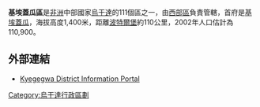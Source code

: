 {{Infobox settlement
|name= 基埃蓋瓜區
|settlement_type=
|native_name      =
|nickname           = 
|image_skyline      
|image_size          = 
|image_caption       =
|image_flag         = 
|image_seal         =
|image_map          = <!-- 檔案不存在 Kyegegwa District Uganda.png -->
|map_caption        = 
|coordinates_region   = UG
|subdivision_type1  = 國家
|subdivision_name1  = {{flag|Uganda}}
|subdivision_type2  = 地理區
|subdivision_name2  = [[西部區_(烏干達)|西部區]]
|subdivision_type3  = 首府
|subdivision_name3 = [[基埃蓋瓜|基埃蓋瓜]]
|subdivision_type4 = 
|subdivision_name4 = 
|leader_title        =
|leader_name         =
|established_title  =
|established_date   = 
|area_magnitude     = 
|area_total_km2         =  
|area_land_km2          = 
|area_water_km2         = 
|population_as_of   = 2002估計
|population_note    = 
|population_total   = 110900
|population_metro   = 
|population_density_km2 =
|timezone           =[[東非時間|東非時間]]
|utc_offset         = +3
|timezone_DST       = 
|utc_offset_DST     = 
|latd=00|latm=29|lats=|latNS=N
|longd=31|longm=03|longs=|longEW=E
|elevation_m          = 1400 
|blank_name             =
|blank_info             =
|website            = [https://web.archive.org/web/20130421181821/http://www.kyegegwa.go.ug/]
|footnotes          = 
}}

'''基埃蓋瓜區'''是[[非洲|非洲]]中部國家[[烏干達|烏干達]]的111個區之一，由[[西部區_(烏干達)|西部區]]負責管轄，首府是[[基埃蓋瓜|基埃蓋瓜]]，海拔高度1,400米，距離[[波特爾堡|波特爾堡]]約110公里，2002年人口估計為110,900。

==外部連結==
* [https://web.archive.org/web/20130421181821/http://www.kyegegwa.go.ug/  Kyegegwa District Information Portal]

{{coord|00|29|N|31|03|E|source:jawiki_region:UG_type:adm1st|display=title}}

{{Uganda-stub}}
{{烏干達行政區劃}}

[[Category:烏干達行政區劃|Category:烏干達行政區劃]]